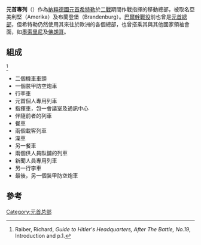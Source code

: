 '''元首專列'''（{{lang-de|'''Führersonderzug'''}}）作為[[納粹德國|納粹德國]][[元首_(納粹德國)|元首]][[希特勒|希特勒]]於[[二戰|二戰]]期間作戰指揮的移動總部，被取名亞美利堅（Amerika）及布蘭登堡（Brandenburg）。[[巴爾幹戰役|巴爾幹戰役]]前也曾是[[元首總部|元首總部]]，但希特勒仍然使用其來往於歐洲的各個總部，也曾搭乘其與其他國家領袖會面，如[[墨索里尼|墨索里尼]]及[[佛朗哥|佛朗哥]]。
==組成==
<ref name="RRGuideIntroAndPage1">Raiber, Richard, ''Guide to Hitler's Headquarters, After The Battle, No.19'', Introduction and p.1.</ref>
*二個機車車頭
*一個裝甲防空炮車
*行李車
*元首個人專用列車
*指揮車，包一會議室及通訊中心
*伴隨前者的列車
*餐車
*兩個載客列車
*澡車
*另一餐車
*兩個供人員臥舖的列車
*新聞人員專用列車
*另一行李車
*最後，另一個裝甲防空炮車

==參考==
{{reflist}}
{{希特勒}}

[[Category:元首总部|Category:元首总部]]